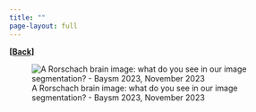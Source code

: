 ```yaml
---
title: ""
page-layout: full
---
```

  
[**[Back]**](../pages/talks.qmd)

![A Rorschach brain image: what do you see in our image segmentation? - Baysm 2023, November 2023](../images/Potts2.png)
